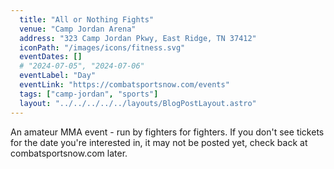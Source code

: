 ```yaml
---
  title: "All or Nothing Fights"
  venue: "Camp Jordan Arena"
  address: "323 Camp Jordan Pkwy, East Ridge, TN 37412"
  iconPath: "/images/icons/fitness.svg"
  eventDates: []
  # "2024-07-05", "2024-07-06"
  eventLabel: "Day"
  eventLink: "https://combatsportsnow.com/events"
  tags: ["camp-jordan", "sports"]
  layout: "../../../../../layouts/BlogPostLayout.astro"
---
```


An amateur MMA event - run by fighters for fighters. If you don't see tickets for the date you're interested in, it may not be posted yet, check back at combatsportsnow.com later.
